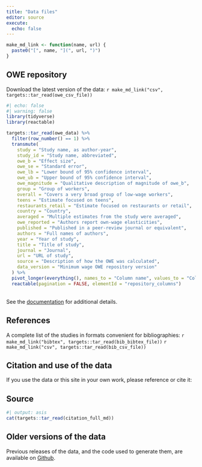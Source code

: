 ```yaml
---
title: "Data files"
editor: source
execute:
  echo: false
---
```


```r
make_md_link <- function(name, url) {
  paste0("[", name, "](", url, ")")  
}

```

## OWE repository
Download the latest version of the data: `r make_md_link("csv", targets::tar_read(owe_csv_file))`

```r
#| echo: false
#| warning: false
library(tidyverse)
library(reactable)

targets::tar_read(owe_data) %>% 
  filter(row_number() == 1) %>% 
  transmute(
    study = "Study name, as author-year",
    study_id = "Study name, abbreviated",
    owe_b = "Effect size",
    owe_se = "Standard error",
    owe_lb = "Lower bound of 95% confidence interval",
    owe_ub = "Upper bound of 95% confidence interval",
    owe_magnitude = "Qualitative description of magnitude of owe_b",
    group = "Group of workers",
    overall = "Covers a very broad group of low-wage workers",
    teens = "Estimate focused on teens",
    restaurants_retail = "Estimate focused on restaurants or retail",
    country = "Country",
    averaged = "Multiple estimates from the study were averaged",
    owe_reported = "Authors report own-wage elasticities",
    published = "Published in a peer-review journal or equivalent",
    authors = "Full names of authors",
    year = "Year of study",
    title = "Title of study",
    journal = "Journal",
    url = "URL of study",
    source = "Description of how the OWE was calculated",
    data_version = "Minimum wage OWE repository version"
  ) %>% 
  pivot_longer(everything(), names_to = "Column name", values_to = "Column description") %>% 
  reactable(pagination = FALSE, elementId = "repository_columns")
```
<br/>
See the [documentation](documentation.html) for additional details.

## References
A complete list of the studies in formats convenient for bibliographies: `r make_md_link("bibtex", targets::tar_read(bib_bibtex_file))` `r make_md_link("csv", targets::tar_read(bib_csv_file))`

## Citation and use of the data
If you use the data or this site in your own work, please reference or cite it:

::: {.callout-note}
## Source
```r
#| output: asis
cat(targets::tar_read(citation_full_md))
```
:::

## Older versions of the data
Previous releases of the data, and the code used to generate them, are available on [Github](https://github.com/Economic/owe/releases).